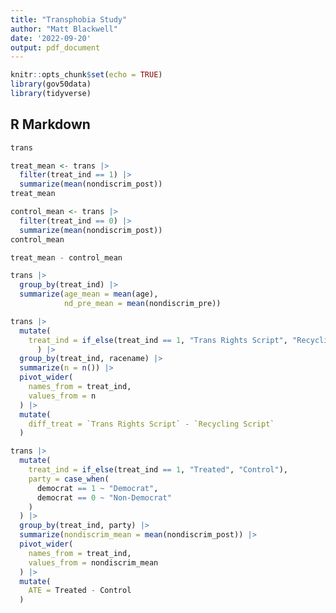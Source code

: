 ```yaml
---
title: "Transphobia Study"
author: "Matt Blackwell"
date: '2022-09-20'
output: pdf_document
---
```


```r
knitr::opts_chunk$set(echo = TRUE)
library(gov50data)
library(tidyverse)
```

## R Markdown

```r
trans
```

```r
treat_mean <- trans |> 
  filter(treat_ind == 1) |> 
  summarize(mean(nondiscrim_post))
treat_mean
```

```r
control_mean <- trans |> 
  filter(treat_ind == 0) |> 
  summarize(mean(nondiscrim_post))
control_mean
```


```r
treat_mean - control_mean
```

```r
trans |> 
  group_by(treat_ind) |> 
  summarize(age_mean = mean(age),
            nd_pre_mean = mean(nondiscrim_pre))
```

```r
trans |> 
  mutate(
    treat_ind = if_else(treat_ind == 1, "Trans Rights Script", "Recycling Script")
      ) |> 
  group_by(treat_ind, racename) |> 
  summarize(n = n()) |> 
  pivot_wider(
    names_from = treat_ind,
    values_from = n
  ) |> 
  mutate(
    diff_treat = `Trans Rights Script` - `Recycling Script`
  )
```


```r
trans |> 
  mutate(
    treat_ind = if_else(treat_ind == 1, "Treated", "Control"), 
    party = case_when(
      democrat == 1 ~ "Democrat",
      democrat == 0 ~ "Non-Democrat"
    )
  ) |> 
  group_by(treat_ind, party) |> 
  summarize(nondiscrim_mean = mean(nondiscrim_post)) |> 
  pivot_wider(
    names_from = treat_ind,
    values_from = nondiscrim_mean
  ) |> 
  mutate(
    ATE = Treated - Control
  )
```

